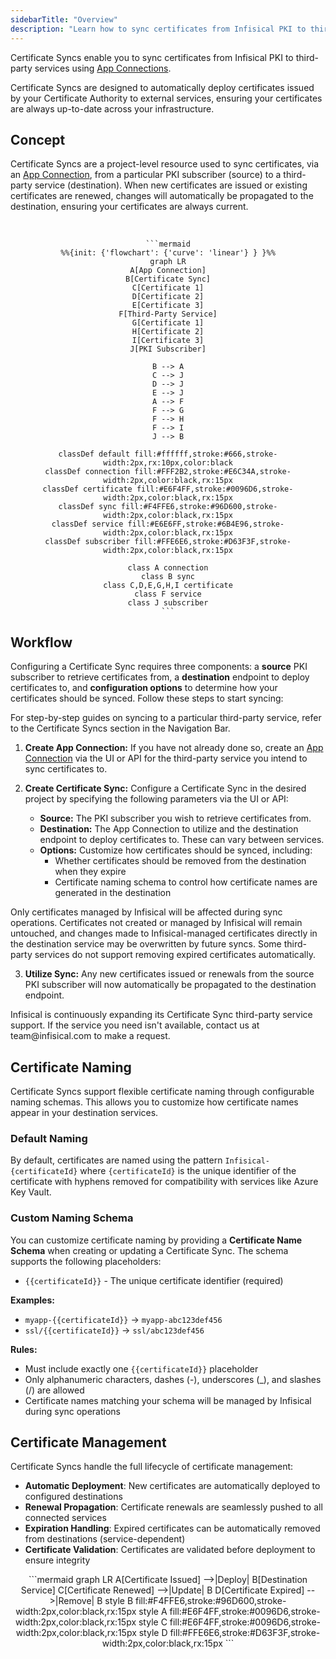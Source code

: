 ```yaml
---
sidebarTitle: "Overview"
description: "Learn how to sync certificates from Infisical PKI to third-party services."
---
```


Certificate Syncs enable you to sync certificates from Infisical PKI to third-party services using [App Connections](/integrations/app-connections/overview).

<Note>
    Certificate Syncs are designed to automatically deploy certificates issued by your Certificate Authority to external services, ensuring your certificates are always up-to-date across your infrastructure.
</Note>

## Concept

Certificate Syncs are a project-level resource used to sync certificates, via an [App Connection](/integrations/app-connections/overview), from a particular PKI subscriber (source)
to a third-party service (destination). When new certificates are issued or existing certificates are renewed, changes will automatically be propagated to the destination, ensuring
your certificates are always current.

<br />

<div align="center">

    ```mermaid
    %%{init: {'flowchart': {'curve': 'linear'} } }%%
    graph LR
    A[App Connection]
    B[Certificate Sync]
    C[Certificate 1]
    D[Certificate 2]
    E[Certificate 3]
    F[Third-Party Service]
    G[Certificate 1]
    H[Certificate 2]
    I[Certificate 3]
    J[PKI Subscriber]

    B --> A
    C --> J
    D --> J
    E --> J
    A --> F
    F --> G
    F --> H
    F --> I
    J --> B

    classDef default fill:#ffffff,stroke:#666,stroke-width:2px,rx:10px,color:black
    classDef connection fill:#FFF2B2,stroke:#E6C34A,stroke-width:2px,color:black,rx:15px
    classDef certificate fill:#E6F4FF,stroke:#0096D6,stroke-width:2px,color:black,rx:15px
    classDef sync fill:#F4FFE6,stroke:#96D600,stroke-width:2px,color:black,rx:15px
    classDef service fill:#E6E6FF,stroke:#6B4E96,stroke-width:2px,color:black,rx:15px
    classDef subscriber fill:#FFE6E6,stroke:#D63F3F,stroke-width:2px,color:black,rx:15px

    class A connection
    class B sync
    class C,D,E,G,H,I certificate
    class F service
    class J subscriber
    ```

</div>

## Workflow

Configuring a Certificate Sync requires three components: a <strong>source</strong> PKI subscriber to retrieve certificates from,
a <strong>destination</strong> endpoint to deploy certificates to, and <strong>configuration options</strong> to determine how your certificates
should be synced. Follow these steps to start syncing:

<Note>
    For step-by-step guides on syncing to a particular third-party service, refer to the Certificate Syncs section in the Navigation Bar.
</Note>

1. <strong>Create App Connection:</strong> If you have not already done so, create an [App Connection](/integrations/app-connections/overview)
via the UI or API for the third-party service you intend to sync certificates to.

2. <strong>Create Certificate Sync:</strong> Configure a Certificate Sync in the desired project by specifying the following parameters via the UI or API:
    - <strong>Source:</strong> The PKI subscriber you wish to retrieve certificates from.
    - <strong>Destination:</strong> The App Connection to utilize and the destination endpoint to deploy certificates to. These can vary between services.
    - <strong>Options:</strong> Customize how certificates should be synced, including:
      - Whether certificates should be removed from the destination when they expire
      - Certificate naming schema to control how certificate names are generated in the destination

<Note>
    Only certificates managed by Infisical will be affected during sync operations. Certificates not created or
    managed by Infisical will remain untouched, and changes made to Infisical-managed certificates directly
    in the destination service may be overwritten by future syncs.
</Note>

<Info>
    Some third-party services do not support removing expired certificates automatically.
</Info>

3. <strong>Utilize Sync:</strong> Any new certificates issued or renewals from the source PKI subscriber will now automatically be propagated to the destination endpoint.

<Note>
    Infisical is continuously expanding its Certificate Sync third-party service support. If the service you need isn't available,
    contact us at team@infisical.com to make a request.
</Note>

## Certificate Naming

Certificate Syncs support flexible certificate naming through configurable naming schemas. This allows you to customize how certificate names appear in your destination services.

### Default Naming

By default, certificates are named using the pattern `Infisical-{certificateId}` where `{certificateId}` is the unique identifier of the certificate with hyphens removed for compatibility with services like Azure Key Vault.

### Custom Naming Schema

You can customize certificate naming by providing a **Certificate Name Schema** when creating or updating a Certificate Sync. The schema supports the following placeholders:

- `{{certificateId}}` - The unique certificate identifier (required)

**Examples:**
- `myapp-{{certificateId}}` → `myapp-abc123def456`
- `ssl/{{certificateId}}` → `ssl/abc123def456`

**Rules:**
- Must include exactly one `{{certificateId}}` placeholder
- Only alphanumeric characters, dashes (-), underscores (_), and slashes (/) are allowed
- Certificate names matching your schema will be managed by Infisical during sync operations

## Certificate Management

Certificate Syncs handle the full lifecycle of certificate management:

- **Automatic Deployment**: New certificates are automatically deployed to configured destinations
- **Renewal Propagation**: Certificate renewals are seamlessly pushed to all connected services
- **Expiration Handling**: Expired certificates can be automatically removed from destinations (service-dependent)
- **Certificate Validation**: Certificates are validated before deployment to ensure integrity

<div align="center">
    ```mermaid
    graph LR
      A[Certificate Issued] -->|Deploy| B[Destination Service]
      C[Certificate Renewed] -->|Update| B
      D[Certificate Expired] -->|Remove| B
      style B fill:#F4FFE6,stroke:#96D600,stroke-width:2px,color:black,rx:15px
      style A fill:#E6F4FF,stroke:#0096D6,stroke-width:2px,color:black,rx:15px
      style C fill:#E6F4FF,stroke:#0096D6,stroke-width:2px,color:black,rx:15px
      style D fill:#FFE6E6,stroke:#D63F3F,stroke-width:2px,color:black,rx:15px
    ```
</div>